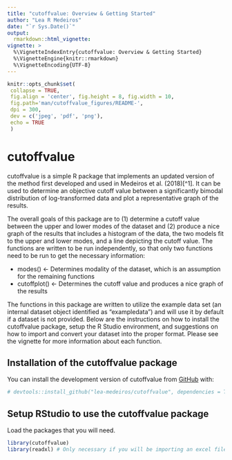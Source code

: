 ```yaml
---
title: "cutoffvalue: Overview & Getting Started"
author: "Lea R Medeiros"
date: "`r Sys.Date()`"
output: 
  rmarkdown::html_vignette:
vignette: >
  %\VignetteIndexEntry{cutoffvalue: Overview & Getting Started}
  %\VignetteEngine{knitr::rmarkdown}
  %\VignetteEncoding{UTF-8}
---
```


<!-- README.md is generated from README.Rmd. Please edit that file -->

```r
knitr::opts_chunk$set(
 collapse = TRUE,
 fig.align = 'center', fig.height = 8, fig.width = 10,
 fig.path='man/cutoffvalue_figures/README-',
 dpi = 300,
 dev = c('jpeg', 'pdf', 'png'),
 echo = TRUE
 )
```

# cutoffvalue

cutoffvalue is a simple R package that implements an updated version of the method first developed and used in Medeiros et al. (2018)[^1]. It can be used to determine an objective cutoff value between a significantly bimodal distribution of log-transformed data and plot a representative graph of the results.

The overall goals of this package are to (1) determine a cutoff value between the upper and lower modes of the dataset and (2) produce a nice graph of the results that includes a histogram of the data, the two models fit to the upper and lower modes, and a line depicting the cutoff value. The functions are written to be run independently, so that only two functions need to be run to get the necessary information:

- modes() <- Determines modality of the dataset, which is an assumption for the remaining functions
- cutoffplot() <- Determines the cutoff value and produces a nice graph of the results

The functions in this package are written to utilize the example data set (an internal dataset object identified as "exampledata") and will use it by default if a dataset is not provided. Below are the instructions on how to install the cutoffvalue package, setup the R Studio environment, and suggestions on how to import and convert your dataset into the proper format. Please see the vignette for more information about each function.

## Installation of the cutoffvalue package

You can install the development version of cutoffvalue from [GitHub](https://github.com/lea-medeiros/cutoffvalue.git) with:

```r
# devtools::install_github("lea-medeiros/cutoffvalue", dependencies = TRUE, build_vignettes = TRUE)
```


## Setup RStudio to use the cutoffvalue package

Load the packages that you will need.

```r
library(cutoffvalue)
library(readxl) # Only necessary if you will be importing an excel file (see below)
```
